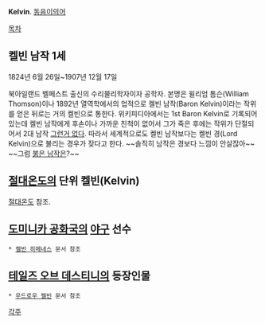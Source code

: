'''Kelvin'''.
[[동음이의어]]

[[목차]]
== 켈빈 남작 1세 ==
1824년 6월 26일~1907년 12월 17일

북아일랜드 벨페스트 출신의 수리물리학자이자 공학자. 본명은 윌리엄 톰슨(William Thomson)이나 1892년 열역학에서의 업적으로 켈빈 남작(Baron Kelvin)이라는 작위를 얻은 뒤로는 거의 켈빈으로 통한다. 위키피디아에서는 1st Baron Kelvin로 기록되어 있는데 켈빈 남작에게 후손이나 가까운 친척이 없어서 그가 죽은 후에는 작위가 단절되어서 2대 남작 [[그런거 없다]]. 따라서 세계적으로도 켈빈 남작보다는 켈빈 경(Lord Kelvin)으로 불리는 경우가 잦다고 한다. ~~솔직히 남작은 경보다 느낌이 안살잖아~~ ~~그럼 [[붉은 남작]]은?~~

== [[절대온도]]의 단위 켈빈(Kelvin) ==
[[절대온도]] 참조.

== [[도미니카 공화국]]의 [[야구]] 선수 ==
 * [[켈빈 히메네스]] 문서 참조

== [[테일즈 오브 데스티니]]의 등장인물 ==
 * [[우드로우 켈빈]] 문서 참조

[[각주]]
